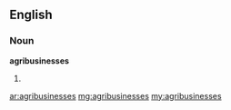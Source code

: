 ==English==
===Noun===
'''agribusinesses'''
#{{plural of|[[agribusiness]]}}

[[ar:agribusinesses]]
[[mg:agribusinesses]]
[[my:agribusinesses]]